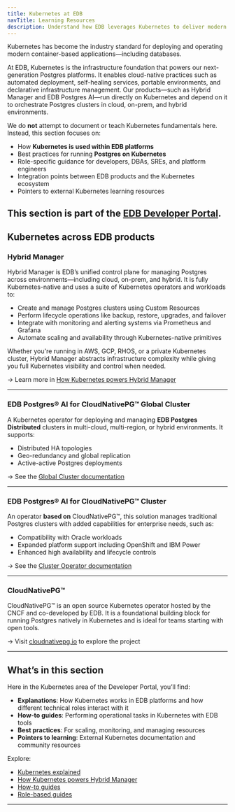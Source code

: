 ```yaml
---
title: Kubernetes at EDB
navTitle: Learning Resources
description: Understand how EDB leverages Kubernetes to deliver modern Postgres services, and how you can work with Kubernetes-based tools and practices across our platform.
---
```


Kubernetes has become the industry standard for deploying and operating modern container-based applications—including databases.

At EDB, Kubernetes is the infrastructure foundation that powers our next-generation Postgres platforms. It enables cloud-native practices such as automated deployment, self-healing services, portable environments, and declarative infrastructure management. Our products—such as Hybrid Manager and EDB Postgres AI—run directly on Kubernetes and depend on it to orchestrate Postgres clusters in cloud, on-prem, and hybrid environments.

We do **not** attempt to document or teach Kubernetes fundamentals here. Instead, this section focuses on:

-   How **Kubernetes is used within EDB platforms**
-   Best practices for running **Postgres on Kubernetes**
-   Role-specific guidance for developers, DBAs, SREs, and platform engineers
-   Integration points between EDB products and the Kubernetes ecosystem
-   Pointers to external Kubernetes learning resources

This section is part of the [EDB Developer Portal](/portal).
---

## Kubernetes across EDB products

### Hybrid Manager

Hybrid Manager is EDB’s unified control plane for managing Postgres across environments—including cloud, on-prem, and hybrid. It is fully Kubernetes-native and uses a suite of Kubernetes operators and workloads to:

-   Create and manage Postgres clusters using Custom Resources
-   Perform lifecycle operations like backup, restore, upgrades, and failover
-   Integrate with monitoring and alerting systems via Prometheus and Grafana
-   Automate scaling and availability through Kubernetes-native primitives

Whether you're running in AWS, GCP, RHOS, or a private Kubernetes cluster, Hybrid Manager abstracts infrastructure complexity while giving you full Kubernetes visibility and control when needed.

→ Learn more in [How Kubernetes powers Hybrid Manager](/portal/kubernetes/learn/explained/k8s-in-hybrid-manager)

* * *

### EDB Postgres® AI for CloudNativePG™ Global Cluster

A Kubernetes operator for deploying and managing **EDB Postgres Distributed** clusters in multi-cloud, multi-region, or hybrid environments. It supports:

-   Distributed HA topologies
-   Geo-redundancy and global replication
-   Active-active Postgres deployments

→ See the [Global Cluster documentation](https://www.enterprisedb.com/docs/edb-postgres-ai/platforms-and-tools/kubernetes/)

* * *

### EDB Postgres® AI for CloudNativePG™ Cluster

An operator **based on** CloudNativePG™, this solution manages traditional Postgres clusters with added capabilities for enterprise needs, such as:

-   Compatibility with Oracle workloads
-   Expanded platform support including OpenShift and IBM Power
-   Enhanced high availability and lifecycle controls

→ See the [Cluster Operator documentation](https://www.enterprisedb.com/docs/edb-postgres-ai/platforms-and-tools/kubernetes/)

* * *

### CloudNativePG™

CloudNativePG™ is an open source Kubernetes operator hosted by the CNCF and co-developed by EDB. It is a foundational building block for running Postgres natively in Kubernetes and is ideal for teams starting with open tools.

→ Visit [cloudnativepg.io](https://cloudnativepg.io) to explore the project

* * *

## What’s in this section

Here in the Kubernetes area of the Developer Portal, you’ll find:

-   **Explanations**: How Kubernetes works in EDB platforms and how different technical roles interact with it
-   **How-to guides**: Performing operational tasks in Kubernetes with EDB tools
-   **Best practices**: For scaling, monitoring, and managing resources
-   **Pointers to learning**: External Kubernetes documentation and community resources

Explore:

- [Kubernetes explained](/portal/kubernetes/learn/explained)
- [How Kubernetes powers Hybrid Manager](/portal/kubernetes/learn/explained/hybrid-manager/k8s-in-hybrid-manager)
- [How-to guides](/portal/kubernetes/learn/how-to)
- [Role-based guides](/portal/kubernetes/learn/explained/for)

---
